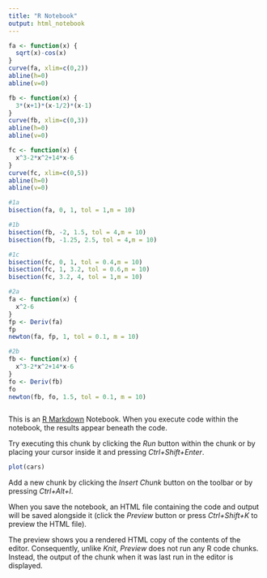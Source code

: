 ---
title: "R Notebook"
output: html_notebook
---
```{r}
fa <- function(x) {
  sqrt(x)-cos(x)
}
curve(fa, xlim=c(0,2))
abline(h=0)
abline(v=0)
```
```{r}
fb <- function(x) {
  3*(x+1)*(x-1/2)*(x-1)
}
curve(fb, xlim=c(0,3))
abline(h=0)
abline(v=0)
```
```{r}
fc <- function(x) {
  x^3-2*x^2+14*x-6
}
curve(fc, xlim=c(0,5))
abline(h=0)
abline(v=0)
```
```{r}
#1a
bisection(fa, 0, 1, tol = 1,m = 10)
```
```{r}
#1b
bisection(fb, -2, 1.5, tol = 4,m = 10)
bisection(fb, -1.25, 2.5, tol = 4,m = 10)
```
```{r}
#1c
bisection(fc, 0, 1, tol = 0.4,m = 10)
bisection(fc, 1, 3.2, tol = 0.6,m = 10)
bisection(fc, 3.2, 4, tol = 1,m = 10)
```
```{r}
#2a
fa <- function(x) {
  x^2-6
}
fp <- Deriv(fa)
fp
newton(fa, fp, 1, tol = 0.1, m = 10)
```
```{r}
#2b
fb <- function(x) {
  x^3-2*x^2+14*x-6
}
fo <- Deriv(fb)
fo
newton(fb, fo, 1.5, tol = 0.1, m = 10)
```
```{r}
```
This is an [R Markdown](http://rmarkdown.rstudio.com) Notebook. When you execute code within the notebook, the results appear beneath the code. 

Try executing this chunk by clicking the *Run* button within the chunk or by placing your cursor inside it and pressing *Ctrl+Shift+Enter*. 

```{r}
plot(cars)
```

Add a new chunk by clicking the *Insert Chunk* button on the toolbar or by pressing *Ctrl+Alt+I*.

When you save the notebook, an HTML file containing the code and output will be saved alongside it (click the *Preview* button or press *Ctrl+Shift+K* to preview the HTML file).

The preview shows you a rendered HTML copy of the contents of the editor. Consequently, unlike *Knit*, *Preview* does not run any R code chunks. Instead, the output of the chunk when it was last run in the editor is displayed.
